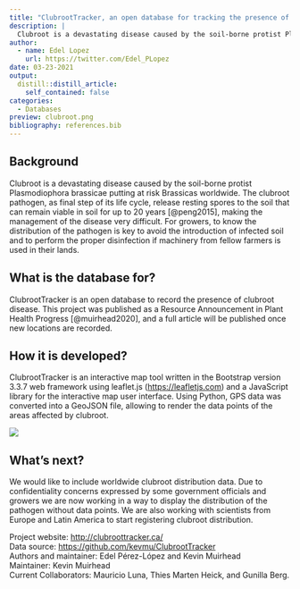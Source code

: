```yaml
---
title: "ClubrootTracker, an open database for tracking the presence of clubroot and Plasmodiophora brassicae worldwide"
description: |
  Clubroot is a devastating disease caused by the soil-borne protist Plasmodiophora brassicae putting at risk Brassicas worldwide. An open database to record the presence of clubroot and Plasmodiophora brassicae reported by researchers, industry and growers. 
author:
  - name: Edel Lopez
    url: https://twitter.com/Edel_PLopez
date: 03-23-2021
output:
  distill::distill_article:
    self_contained: false
categories: 
  - Databases
preview: clubroot.png  
bibliography: references.bib
---
```


## Background

Clubroot is a devastating disease caused by the soil-borne protist Plasmodiophora brassicae putting at risk Brassicas worldwide. The clubroot pathogen, as final step of its life cycle, release resting spores to the soil that can remain viable in soil for up to 20 years [@peng2015], making the management of the disease very difficult. For growers, to know the distribution of the pathogen is key to avoid the introduction of infected soil and to perform the proper disinfection if machinery from fellow farmers is used in their lands.

## What is the database for?

ClubrootTracker is an open database to record the presence of clubroot disease. This project was published as a Resource Announcement in Plant Health Progress [@muirhead2020], and a full article will be published once new locations are recorded.

## How it is developed?

ClubrootTracker is an interactive map tool written in the Bootstrap version 3.3.7 web framework using leaflet.js (<https://leafletjs.com>) and a JavaScript library for the interactive map user interface. Using Python, GPS data was converted into a GeoJSON file, allowing to render the data points of the areas affected by clubroot.

![](clubroot2.png)

## What's next?

We would like to include worldwide clubroot distribution data. Due to confidentiality concerns expressed by some government officials and growers we are now working in a way to display the distribution of the pathogen without data points. We are also working with scientists from Europe and Latin America to start registering clubroot distribution.

Project website: <http://clubroottracker.ca/>\
Data source: <https://github.com/kevmu/ClubrootTracker>\
Authors and maintainer: Edel Pérez-López and Kevin Muirhead\
Maintainer: Kevin Muirhead\
Current Collaborators: Mauricio Luna, Thies Marten Heick, and Gunilla Berg.
